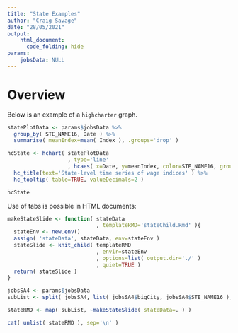 ---
title: "State Examples"
author: "Craig Savage"
date: "28/05/2021"
output: 
    html_document:
      code_folding: hide
params: 
    jobsData: NULL
---

# Overview {.tabset}

Below is an example of a `highcharter` graph.

```{r exPlot, echo=TRUE, warning=FALSE, message=FALSE, results='asis'}
statePlotData <- params$jobsData %>%
  group_by( STE_NAME16, Date ) %>%
  summarise( meanIndex=mean( Index ), .groups='drop' )

hcState <- hchart( statePlotData
                   , type='line' 
                   , hcaes( x=Date, y=meanIndex, color=STE_NAME16, group=STE_NAME16 ) ) %>%
  hc_title(text='State-level time series of wage indices' ) %>%
  hc_tooltip( table=TRUE, valueDecimals=2 )

hcState
```

Use of tabs is possible in HTML documents:

```{r echo=TRUE, warning=FALSE, message=FALSE, comment='', results='asis'}
makeStateSlide <- function( stateData
                            , templateRMD='stateChild.Rmd' ){
  stateEnv <- new.env()
  assign( 'stateData', stateData, env=stateEnv )
  stateSlide <- knit_child( templateRMD
                            , envir=stateEnv
                            , options=list( output.dir='./' )
                            , quiet=TRUE )
  return( stateSlide )
}

jobsSA4 <- params$jobsData
subList <- split( jobsSA4, list( jobsSA4$bigCity, jobsSA4$STE_NAME16 ), drop=TRUE )

stateRMD <- map( subList, ~makeStateSlide( stateData=. ) )

cat( unlist( stateRMD ), sep='\n' )

```




